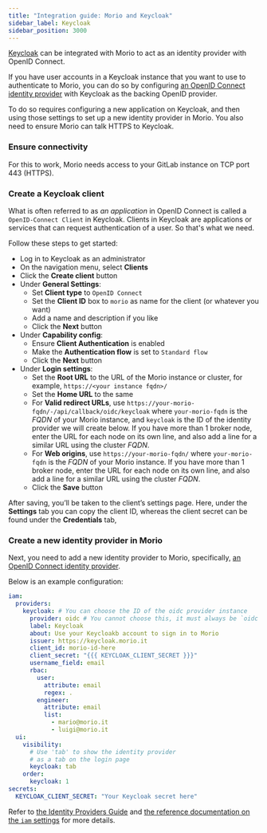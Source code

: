 ```yaml
---
title: "Integration guide: Morio and Keycloak"
sidebar_label: Keycloak
sidebar_position: 3000
---
```


[Keycloak](https://www.keycloak.org/) can be integrated with Morio to act as an
identity provider with OpenID Connect.

If you have user accounts in a Keycloak instance that you want to use to
authenticate to Morio, you can do so by configuring [an OpenID Connect identity
provider](/docs/guides/settings/idps/#openid-connect) with Keycloak as the
backing OpenID provider.

To do so requires configuring a new application on Keycloak, and then using those
settings to set up a new identity provider in Morio. You also need to ensure
Morio can talk HTTPS to Keycloak.

### Ensure connectivity

For this to work, Morio needs access to your GitLab instance on TCP port 443
(HTTPS).

### Create a Keycloak client

What is often referred to as _an application_ in OpenID Connect is called
a `OpenID-Connect Client` in Keycloak. Clients in Keycloak are applications
or services that can request authentication of a user. So that's what we need.

Follow these steps to get started:

- Log in to Keycloak as an administrator
- On the navigation menu, select **Clients**
- Click the **Create client** button
- Under **General Settings**:
  - Set **Client type** to `OpenID Connect`
  - Set the **Client ID** box to `morio` as name for the client (or whatever you want)
  - Add a name and description if you like
  - Click the **Next** button
- Under **Capability config**:
  - Ensure **Client Authentication** is enabled
  - Make the **Authentication flow** is set to `Standard flow`
  - Click the **Next** button
- Under **Login settings**:
  - Set the **Root URL** to the URL of the Morio instance or cluster, for example, `https://<your instance fqdn>/`
  - Set the **Home URL** to the same
  - For **Valid redirect URLs**, use
   `https://your-morio-fqdn/-/api/callback/oidc/keycloak` where
   `your-morio-fqdn` is the _FQDN_ of your Morio instance, and `keycloak` is
   the ID of the identity provider we will create below. If you have more than
   1 broker node, enter the URL for each node on its own line, and also add a
   line for a similar URL using the cluster _FQDN_.
  - For **Web origins**, use `https://your-morio-fqdn/` where `your-morio-fqdn`
    is the _FQDN_ of your Morio instance.  If you have more than 1 broker node,
    enter the URL for each node on its own line, and also add a line for a
    similar URL using the cluster _FQDN_.
  - Click the **Save** button

After saving, you’ll be taken to the client’s settings page. Here, under the
**Settings** tab you can copy the client ID, whereas the client secret can be
found under the **Credentials** tab,

### Create a new identity provider in Morio

Next, you need to add a new identity provider to Morio, specifically, [an
OpenID Connect identity provider](/docs/guides/settings/idps/#openid-connect).

Below is an example configuration:

```yaml
iam:
  providers:
    keycloak: # You can choose the ID of the oidc provider instance
      provider: oidc # You cannot choose this, it must always be `oidc`
      label: Keycloak
      about: Use your Keycloakb account to sign in to Morio
      issuer: https://keycloak.morio.it
      client_id: morio-id-here
      client_secret: "{{{ KEYCLOAK_CLIENT_SECRET }}}"
      username_field: email
      rbac:
        user:
          attribute: email
          regex: .
        engineer:
          attribute: email
          list:
            - mario@morio.it
            - luigi@morio.it
  ui:
    visibility:
      # Use 'tab' to show the identity provider
      # as a tab on the login page
      keycloak: tab
    order:
      keycloak: 1
secrets:
  KEYCLOAK_CLIENT_SECRET: "Your Keycloak secret here"
```

<Tip>

Refer to [the Identity Providers Guide](/docs/guides/settings/idps/#openid-connect) and [the
reference documentation on the `iam`
settings](/docs/reference/settings/iam/#iamprovidersoidc-id) for more details.

</Tip>

